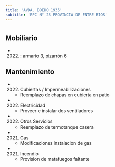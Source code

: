 ```yaml
---
title: 'AVDA. BOEDO 1935'
subtitle: 'EPC N° 23 PROVINCIA DE ENTRE RIOS'
---
```


#


## Mobiliario

*  (2022) : armario 3, pizarrón 6 





## Mantenimiento

*  (2022) Cubiertas / Impermeabilizaciones 
    + Reemplazo de chapas en cubierta en patio

*  (2022) Electricidad 
    + Proveer e instalar dos ventiladores

*  (2022) Otros Servicios 
    + Reemplazo de termotanque casera

*  (2021) Gas 
    + Modificaciones instalacion de gas

*  (2021) Incendio 
    + Provision de matafuegos faltante



